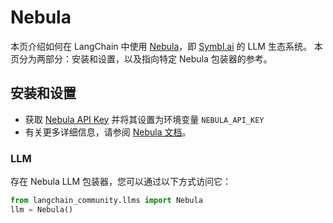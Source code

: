 # Nebula

本页介绍如何在 LangChain 中使用 [Nebula](https://symbl.ai/nebula)，即 [Symbl.ai](https://symbl.ai/) 的 LLM 生态系统。
本页分为两部分：安装和设置，以及指向特定 Nebula 包装器的参考。

## 安装和设置

- 获取 [Nebula API Key](https://info.symbl.ai/Nebula_Private_Beta.html) 并将其设置为环境变量 `NEBULA_API_KEY`
- 有关更多详细信息，请参阅 [Nebula 文档](https://docs.symbl.ai/docs/nebula-llm)。

### LLM

存在 Nebula LLM 包装器，您可以通过以下方式访问它：
```python
from langchain_community.llms import Nebula
llm = Nebula()
```